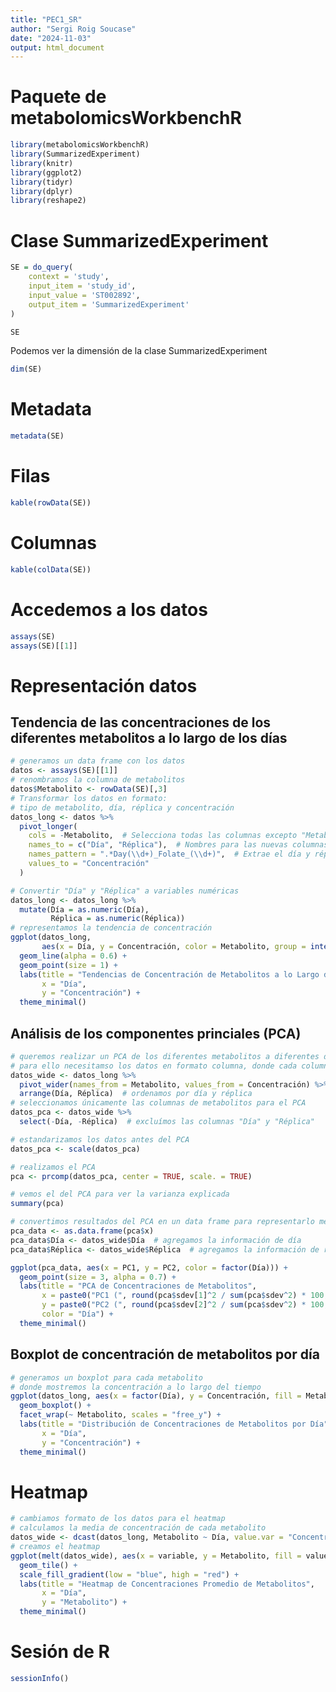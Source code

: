 ```yaml
---
title: "PEC1_SR"
author: "Sergi Roig Soucase"
date: "2024-11-03"
output: html_document
---
```


# Paquete de metabolomicsWorkbenchR

```r
library(metabolomicsWorkbenchR)
library(SummarizedExperiment)
library(knitr)
library(ggplot2)
library(tidyr)
library(dplyr)
library(reshape2)
```


# Clase SummarizedExperiment

```r
SE = do_query(
    context = 'study',
    input_item = 'study_id',
    input_value = 'ST002892',
    output_item = 'SummarizedExperiment'
)

SE
```

Podemos ver la dimensión de la clase SummarizedExperiment

```r
dim(SE)
```


# Metadata

```r
metadata(SE)
```

# Filas 
```r
kable(rowData(SE))
```
# Columnas

```r
kable(colData(SE))
```

# Accedemos a los datos

```r
assays(SE)
assays(SE)[[1]]
```

# Representación datos

## Tendencia de las concentraciones de los diferentes metabolitos a lo largo de los días

```r
# generamos un data frame con los datos
datos <- assays(SE)[[1]]
# renombramos la columna de metabolitos
datos$Metabolito <- rowData(SE)[,3]
# Transformar los datos en formato:
# tipo de metabolito, día, réplica y concentración
datos_long <- datos %>%
  pivot_longer(
    cols = -Metabolito,  # Selecciona todas las columnas excepto "Metabolito"
    names_to = c("Día", "Réplica"),  # Nombres para las nuevas columnas
    names_pattern = ".*Day(\\d+)_Folate_(\\d+)",  # Extrae el día y réplica del nombre original
    values_to = "Concentración"
  )

# Convertir "Día" y "Réplica" a variables numéricas
datos_long <- datos_long %>%
  mutate(Día = as.numeric(Día),
         Réplica = as.numeric(Réplica))
# representamos la tendencia de concentración
ggplot(datos_long, 
       aes(x = Día, y = Concentración, color = Metabolito, group = interaction(Metabolito, Réplica))) +
  geom_line(alpha = 0.6) +
  geom_point(size = 1) +
  labs(title = "Tendencias de Concentración de Metabolitos a lo Largo del Tiempo",
       x = "Día",
       y = "Concentración") +
  theme_minimal()
```

## Análisis de los componentes princiales (PCA)

```r
# queremos realizar un PCA de los diferentes metabolitos a diferentes días
# para ello necesitamso los datos en formato columna, donde cada columna sea una condición, y hay dos primeras columnas con el día y la réplica
datos_wide <- datos_long %>%
  pivot_wider(names_from = Metabolito, values_from = Concentración) %>%
  arrange(Día, Réplica)  # ordenamos por día y réplica
# seleccionamos únicamente las columnas de metabolitos para el PCA
datos_pca <- datos_wide %>%
  select(-Día, -Réplica)  # excluímos las columnas "Día" y "Réplica"

# estandarizamos los datos antes del PCA 
datos_pca <- scale(datos_pca)

# realizamos el PCA
pca <- prcomp(datos_pca, center = TRUE, scale. = TRUE)

# vemos el del PCA para ver la varianza explicada
summary(pca)

# convertimos resultados del PCA en un data frame para representarlo mediante ggplot2
pca_data <- as.data.frame(pca$x)
pca_data$Día <- datos_wide$Día  # agregamos la información de día
pca_data$Réplica <- datos_wide$Réplica  # agregamos la información de réplica
```
```r
ggplot(pca_data, aes(x = PC1, y = PC2, color = factor(Día))) +
  geom_point(size = 3, alpha = 0.7) +
  labs(title = "PCA de Concentraciones de Metabolitos",
       x = paste0("PC1 (", round(pca$sdev[1]^2 / sum(pca$sdev^2) * 100, 1), "% varianza)"),
       y = paste0("PC2 (", round(pca$sdev[2]^2 / sum(pca$sdev^2) * 100, 1), "% varianza)"),
       color = "Día") +
  theme_minimal()
```


## Boxplot de concentración de metabolitos por día  

```r
# generamos un boxplot para cada metabolito
# donde mostremos la concentración a lo largo del tiempo
ggplot(datos_long, aes(x = factor(Día), y = Concentración, fill = Metabolito)) +
  geom_boxplot() +
  facet_wrap(~ Metabolito, scales = "free_y") +
  labs(title = "Distribución de Concentraciones de Metabolitos por Día",
       x = "Día",
       y = "Concentración") +
  theme_minimal()
```
# Heatmap 

```r
# cambiamos formato de los datos para el heatmap
# calculamos la media de concentración de cada metabolito
datos_wide <- dcast(datos_long, Metabolito ~ Día, value.var = "Concentración", fun.aggregate = mean)
# creamos el heatmap
ggplot(melt(datos_wide), aes(x = variable, y = Metabolito, fill = value)) +
  geom_tile() +
  scale_fill_gradient(low = "blue", high = "red") +
  labs(title = "Heatmap de Concentraciones Promedio de Metabolitos",
       x = "Día",
       y = "Metabolito") +
  theme_minimal()
```

# Sesión de R

```r
sessionInfo()
```

